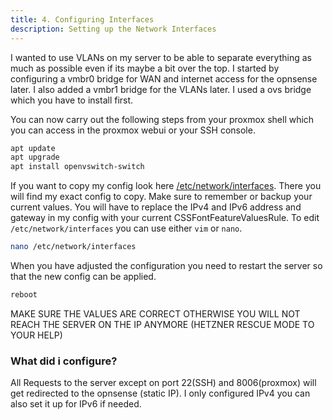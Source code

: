 ```yaml
---
title: 4. Configuring Interfaces
description: Setting up the Network Interfaces
---
```



I wanted to use VLANs on my server to be able to separate everything as much as possible even if its maybe a bit over the top. I started by configuring a vmbr0 bridge for WAN and internet access for the opnsense later. I also added a vmbr1 bridge for the VLANs later. I used a ovs bridge which you have to install first.

You can now carry out the following steps from your proxmox shell which you can access in the proxmox webui or your SSH console.

```sh
apt update
apt upgrade
apt install openvswitch-switch
```

If you want to copy my config look here [/etc/network/interfaces](./etc-network-interfaces/). There you will find my exact config to copy.
Make sure to remember or backup your current values.
You will have to replace the IPv4 and IPv6 address and gateway in my config with your current CSSFontFeatureValuesRule.
To edit `/etc/network/interfaces` you can use either `vim` or `nano`.

```sh
nano /etc/network/interfaces
```

When you have adjusted the configuration you need to restart the server so that the new config can be applied.

```sh
reboot
```

<Aside type="danger">
  MAKE SURE THE VALUES ARE CORRECT OTHERWISE YOU WILL NOT REACH THE SERVER ON
  THE IP ANYMORE (HETZNER RESCUE MODE TO YOUR HELP)
</Aside>

### What did i configure?

All Requests to the server except on port 22(SSH) and 8006(proxmox) will get redirected to the opnsense (static IP).
I only configured IPv4 you can also set it up for IPv6 if needed.
